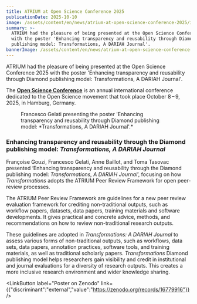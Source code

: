 ```yaml
---
title: ATRIUM at Open Science Conference 2025
publicationDate: 2025-10-10
image: /assets/content/en/news/atrium-at-open-science-conference-2025/image.jpeg
summary: >-
  ATRIUM had the pleasure of being presented at the Open Science Conference 2025
  with the poster 'Enhancing transparency and reusability through Diamond
  publishing model: Transformations, A DARIAH Journal'.
bannerImage: /assets/content/en/news/atrium-at-open-science-conference-2025/bannerImage.jpg
---
```

ATRIUM had the pleasure of being presented at the Open Science Conference 2025 with the poster 'Enhancing transparency and reusability through Diamond publishing model: Transformations, A DARIAH Journal'.

The [**Open Science Conference**](https://www.open-science-conference.eu/) is an annual international conference dedicated to the Open Science movement that took place October 8 – 9, 2025, in Hamburg, Germany.&#x20;

<Figure src="/assets/content/en/news/atrium-at-open-science-conference-2025/screenshot-2025-10-10-at-09.56.00.png" alt="A presenter showing the poster to a viewer." alignment="stretch">
  Francesco Gelati presenting the poster 'Enhancing transparency and reusability through Diamond publishing model: *Transformations, A DARIAH Journal'.*&#x20;
</Figure>

### Enhancing transparency and reusability through the Diamond publishing model: *Transformations, A DARIAH Journal*

Françoise Gouzi, Francesco Gelati, Anne Baillot, and Toma Tasovac presented ‘Enhancing transparency and reusability through the Diamond publishing model: *Transformations, A DARIAH Journal*’, focusing on how *Transformations* adopts the ATRIUM Peer Review Framework for open peer-review processes.

The ATRIUM Peer Review Framework are guidelines for a new peer review evaluation framework for crediting non-traditional outputs, such as workflow papers, datasets, data papers, training materials and software developments. It gives practical and concrete advice, methods, and recommendations on how to review non-traditional research outputs.&#x20;

These guidelines are adopted in *Transformations: A DARIAH Journal* to assess various forms of non-traditional outputs, such as workflows, data sets, data papers, annotation practices, software tools, and training materials, as well as traditional scholarly papers. *Transformations* Diamond publishing model helps researchers gain visibility and credit in institutional and journal evaluations for a diversity of research outputs.  This creates a more inclusive research environment and wider knowledge sharing.

<LinkButton label="Poster on Zenodo" link={{"discriminant":"external","value":"https://zenodo.org/records/16779916"}} />
